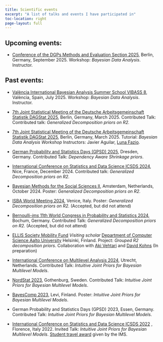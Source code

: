 ```yaml
---
title: Scientific events
excerpt: "A list of talks and events I have participated in"
toc-location: right
page-layout: full
---
```


## Upcoming events:

- [Conference of the DGPs Methods and Evaluation Section 2025](http://methods-berlin.com/en/fgme2025/), Berlin, Germany, September 2025.
Workshop: *Bayesian Data Analysis*. Instructor.

## Past events:

- [València International Bayesian Analysis Summer School VIBASS 8](http://vabar.es/events/vibass8/), València, Spain, July 2025. Workshop: *Bayesian Data Analysis*. Instructor.

- [7th Joint Statistical Meeting of the Deutsche Arbeitsgemeinschaft Statistik DAGStat 2025](https://dagstat2025.de/#), Berlin, Germany, March 2025. Contributed Talk: Contributed talk:  *Generalized Decomposition priors on R2.* 
 
- [7th Joint Statistical Meeting of the Deutsche Arbeitsgemeinschaft Statistik DAGStat 2025](https://dagstat2025.de/#), Berlin, Germany, March 2025. Tutorial: *Bayesian Data Analysis Workshop* Instructors: Javier Aguilar, [Luna Fazio](https://lunafazio.github.io).
 
-  [German Probability and Statistics Days (GPSD) 2025](https://www.gpsd-2025.de/), Dresden, Germany. Contributed Talk: *Dependency Aware Shrinkage priors*.
 
-  [International Conference on Statistics and Data Science ICSDS 2024 ](https://sites.google.com/view/ims-icsds2024/), Nice, France, December 2024. Contributed talk:  *Generalized Decomposition priors on R2.*
 
-   [Bayesian Methods for the Social Sciences II](https://bayesforshs2.sciencesconf.org), Amsterdam, Netherlands, October 2024. Poster: *Generalized Decomposition priors on R2.* 
 
-   [ISBA World Meeting 2024](https://www.unive.it/web/en/2208/home), Venice, Italy. Poster: *Generalized Decomposition priors on R2.* (Accepted, but did not attend)

-   [Bernoulli-*ims* 11th World Congress in Probability and Statistics 2024](https://www.bernoulli-ims-worldcongress2024.org), Bochum, Germany. Contributed Talk: *Generalized Decomposition priors on R2.* (Accepted, but did not attend)

-   [ELLIS Society Mobility Fund](https://ellis.eu/mobility-fund) *Visiting scholar* [Department of Computer Science Aalto University](https://www.aalto.fi/en/department-of-computer-science) Helsinki, Finland. Project: *Grouped R2 decomposition priors*. Collaboration with [Aki Vehtari](https://users.aalto.fi/~ave/) and [David Kohns](https://davkoh.github.io)  (In preparation)

-   [International Conference on Multilevel Analysis 2024](https://multilevel.fss.uu.nl), Utrecht, Netherlands. Contributed Talk: *Intuitive Joint Priors for Bayesian Multilevel Models*.

-   [NordStat 2023](https://nordstat2023.org), Gothenburg, Sweden. Contributed Talk: *Intuitive Joint Priors for Bayesian Multilevel Models*.

-   [BayesComp 2023](https://bayescomp2023.com/home), Levi, Finland. Poster: *Intuitive Joint Priors for Bayesian Multilevel Models*.

-   German Probability and Statistics Days (GPSD) 2023, Essen, Germany. Contributed Talk: *Intuitive Joint Priors for Bayesian Multilevel Models*.

-   [International Conference on Statistics and Data Science ICSDS 2022 ](https://sites.google.com/view/icsds2022) , Florence, Italy 2022. Invited Talk: *Intuitive Joint Priors for Bayesian Multilevel Models*. [Student travel award](https://imstat.org/2022/12/06/2022-icsds-travel-award-recipients/) given by the IMS.
